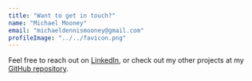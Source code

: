 ```yaml
---
title: "Want to get in touch?"
name: "Michael Mooney"
email: "michaeldennismooney@gmail.com"
profileImage: "../../favicon.png"
---
```



Feel free to reach out on <a href="https://www.linkedin.com/in/michaeldmooney/" target="_blank" rel="nofollow noopener noreferrer" aria-label="External Link"><Underlining>LinkedIn</Underlining></a>, or check out my other projects at my <a href="https://github.com/moondocmd" target="_blank" rel="nofollow noopener noreferrer" aria-label="External Link"><Underlining>GitHub repository</Underlining></a>.